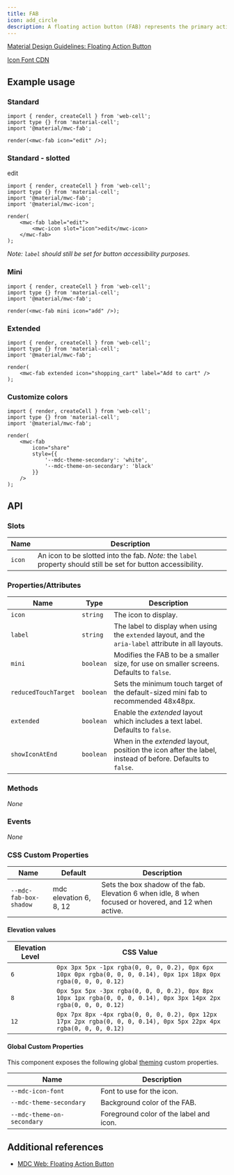 ```yaml
---
title: FAB
icon: add_circle
description: A floating action button (FAB) represents the primary action of a screen.
---
```




[Material Design Guidelines: Floating Action Button][1]

[Icon Font CDN][2]

## Example usage

### Standard

<Example>
    <mwc-fab icon="edit" />
</Example>

```TSX
import { render, createCell } from 'web-cell';
import type {} from 'material-cell';
import '@material/mwc-fab';

render(<mwc-fab icon="edit" />);
```

### Standard - slotted

<Example>
    <mwc-fab label="edit">
        <mwc-icon slot="icon">edit</mwc-icon>
    </mwc-fab>
</Example>

```TSX
import { render, createCell } from 'web-cell';
import type {} from 'material-cell';
import '@material/mwc-fab';
import '@material/mwc-icon';

render(
    <mwc-fab label="edit">
        <mwc-icon slot="icon">edit</mwc-icon>
    </mwc-fab>
);
```

_Note: `label` should still be set for button accessibility purposes._

### Mini

<Example>
    <mwc-fab mini icon="add" />
</Example>

```TSX
import { render, createCell } from 'web-cell';
import type {} from 'material-cell';
import '@material/mwc-fab';

render(<mwc-fab mini icon="add" />);
```

### Extended

<Example>
    <mwc-fab extended icon="shopping_cart" label="Add to cart" />
</Example>

```TSX
import { render, createCell } from 'web-cell';
import type {} from 'material-cell';
import '@material/mwc-fab';

render(
    <mwc-fab extended icon="shopping_cart" label="Add to cart" />
);
```

### Customize colors

<Example>
    <mwc-fab
        icon="share"
        style={{
            '--mdc-theme-secondary': 'white',
            '--mdc-theme-on-secondary': 'black'
        }}
    />
</Example>

```TSX
import { render, createCell } from 'web-cell';
import type {} from 'material-cell';
import '@material/mwc-fab';

render(
    <mwc-fab
        icon="share"
        style={{
            '--mdc-theme-secondary': 'white',
            '--mdc-theme-on-secondary': 'black'
        }}
    />
);
```

## API

### Slots

| Name   | Description                                                                                                    |
| ------ | -------------------------------------------------------------------------------------------------------------- |
| `icon` | An icon to be slotted into the fab. _Note:_ the `label` property should still be set for button accessibility. |

### Properties/Attributes

| Name                 | Type      | Description                                                                                               |
| -------------------- | --------- | --------------------------------------------------------------------------------------------------------- |
| `icon`               | `string`  | The icon to display.                                                                                      |
| `label`              | `string`  | The label to display when using the `extended` layout, and the `aria-label` attribute in all layouts.     |
| `mini`               | `boolean` | Modifies the FAB to be a smaller size, for use on smaller screens. Defaults to `false`.                   |
| `reducedTouchTarget` | `boolean` | Sets the minimum touch target of the default-sized mini fab to recommended 48x48px.                       |
| `extended`           | `boolean` | Enable the _extended_ layout which includes a text label. Defaults to `false`.                            |
| `showIconAtEnd`      | `boolean` | When in the _extended_ layout, position the icon after the label, instead of before. Defaults to `false`. |

### Methods

_None_

### Events

_None_

### CSS Custom Properties

| Name                   | Default                | Description                                                                                           |
| ---------------------- | ---------------------- | ----------------------------------------------------------------------------------------------------- |
| `--mdc-fab-box-shadow` | mdc elevation 6, 8, 12 | Sets the box shadow of the fab. Elevation 6 when idle, 8 when focused or hovered, and 12 when active. |

#### Elevation values

| Elevation Level | CSS Value                                                                                                          |
| --------------- | ------------------------------------------------------------------------------------------------------------------ |
| `6`             | `0px 3px 5px -1px rgba(0, 0, 0, 0.2), 0px 6px 10px 0px rgba(0, 0, 0, 0.14), 0px 1px 18px 0px rgba(0, 0, 0, 0.12)`  |
| `8`             | `0px 5px 5px -3px rgba(0, 0, 0, 0.2), 0px 8px 10px 1px rgba(0, 0, 0, 0.14), 0px 3px 14px 2px rgba(0, 0, 0, 0.12)`  |
| `12`            | `0px 7px 8px -4px rgba(0, 0, 0, 0.2), 0px 12px 17px 2px rgba(0, 0, 0, 0.14), 0px 5px 22px 4px rgba(0, 0, 0, 0.12)` |

#### Global Custom Properties

This component exposes the following global [theming][3] custom properties.

| Name                       | Description                             |
| -------------------------- | --------------------------------------- |
| `--mdc-icon-font`          | Font to use for the icon.               |
| `--mdc-theme-secondary`    | Background color of the FAB.            |
| `--mdc-theme-on-secondary` | Foreground color of the label and icon. |

## Additional references

-   [MDC Web: Floating Action Button][4]

[1]: https://material.io/design/components/buttons-floating-action-button.html
[2]: components/reminder/icon
[3]: https://github.com/material-components/material-components-web-components/blob/master/docs/theming.md
[4]: https://material.io/develop/web/components/buttons/floating-action-buttons/
